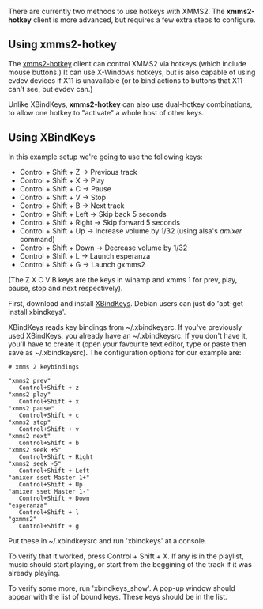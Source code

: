 There are currently two methods to use hotkeys with XMMS2.  The '''xmms2-hotkey''' client is more advanced, but requires a few extra steps to configure.

== Using xmms2-hotkey ==

The [[Client:xmms2-hotkey|xmms2-hotkey]] client can control XMMS2 via hotkeys (which include mouse buttons.)  It can use X-Windows hotkeys, but is also capable of using evdev devices if X11 is unavailable (or to bind actions to buttons that X11 can't see, but evdev can.)

Unlike XBindKeys, '''xmms2-hotkey''' can also use dual-hotkey combinations, to allow one hotkey to "activate" a whole host of other keys.

== Using XBindKeys ==

In this example setup we're going to use the following keys:
* Control + Shift + Z     -> Previous track
* Control + Shift + X     -> Play
* Control + Shift + C     -> Pause
* Control + Shift + V     -> Stop
* Control + Shift + B     -> Next track
* Control + Shift + Left  -> Skip back 5 seconds
* Control + Shift + Right -> Skip forward 5 seconds
* Control + Shift + Up    -> Increase volume by 1/32 (using alsa's ''amixer'' command)
* Control + Shift + Down  -> Decrease volume by 1/32
* Control + Shift + L     -> Launch esperanza
* Control + Shift + G     -> Launch gxmms2

(The Z X C V B keys are the keys in winamp and xmms 1 for prev, play, pause, stop and next respectively).

First, download and install [http://hocwp.free.fr/xbindkeys/xbindkeys.html#download XBindKeys]. Debian users can just do 'apt-get install xbindkeys'.

XBindKeys reads key bindings from ~/.xbindkeysrc. If you've previously used XBindKeys, you already have an ~/.xbindkeysrc. If you don't have it, you'll have to create it (open your favourite text editor, type or paste then save as ~/.xbindkeysrc). The configuration options for our example are:

 # xmms 2 keybindings
  
 "xmms2 prev"
    Control+Shift + z
 "xmms2 play"
    Control+Shift + x
 "xmms2 pause"
    Control+Shift + c
 "xmms2 stop"
    Control+Shift + v
 "xmms2 next"
    Control+Shift + b
 "xmms2 seek +5"
    Control+Shift + Right
 "xmms2 seek -5"
    Control+Shift + Left
 "amixer sset Master 1+"
    Control+Shift + Up
 "amixer sset Master 1-"
    Control+Shift + Down
 "esperanza"
    Control+Shift + l
 "gxmms2"
    Control+Shift + g

Put these in ~/.xbindkeysrc and run 'xbindkeys' at a console.

To verify that it worked, press Control + Shift + X. If any is in the playlist, music should start playing, or start from the beggining of the track if it was already playing.

To verify some more, run 'xbindkeys_show'. A pop-up window should appear with the list of bound keys. These keys should be in the list.